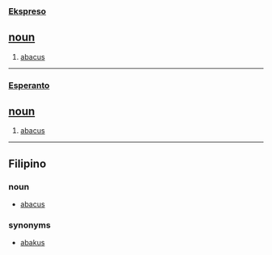 === [[Ekspreso]] ===
== [[noun]] ==
# [[abacus]]

----

=== [[Esperanto]] ===
== [[noun]] ==
# [[abacus]]

----

== Filipino ==
=== noun ===
* [[abacus]]

=== synonyms ===
* [[abakus]]